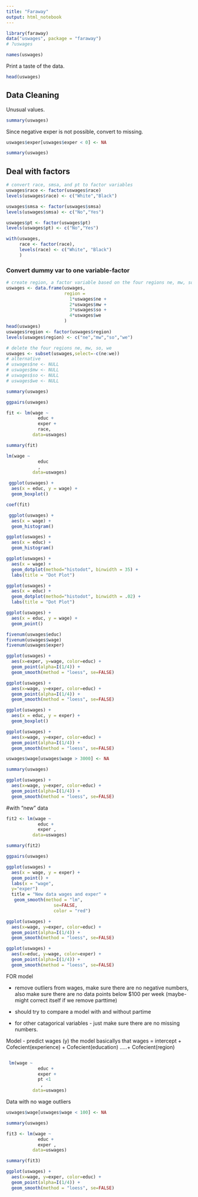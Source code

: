 ---
title: "Faraway"
output: html_notebook
---
```{r}
library(faraway)
data("uswages", package = "faraway")
# ?uswages

```

```{r}
names(uswages)
```

Print a taste of the data.
```{r}
head(uswages)
```
## Data Cleaning

Unusual values.
```{r}
summary(uswages)
```
Since negative exper is not possible, convert to missing.
```{r}
uswages$exper[uswages$exper < 0] <- NA
```

```{r}
summary(uswages)
```
## Deal with factors
```{r}
# convert race, smsa, and pt to factor variables
uswages$race <- factor(uswages$race)
levels(uswages$race) <- c("White","Black")

uswages$smsa <- factor(uswages$smsa)
levels(uswages$smsa) <- c("No","Yes")

uswages$pt <- factor(uswages$pt)
levels(uswages$pt) <- c("No","Yes")
```

```{r}
with(uswages, 
     race <- factor(race),
     levels(race) <- c("White", "Black")
     )
```

### Convert dummy var to one variable-factor

```{r}
# create region, a factor variable based on the four regions ne, mw, so, we
uswages <- data.frame(uswages, 
                      region = 
                        1*uswages$ne +
                        2*uswages$mw +
                        3*uswages$so +
                        4*uswages$we
                      )
head(uswages)
uswages$region <- factor(uswages$region)
levels(uswages$region) <- c("ne","mw","so","we")
```

```{r}
# delete the four regions ne, mw, so, we
uswages <- subset(uswages,select=-c(ne:we))
# alternative
# uswages$ne <- NULL
# uswages$mw <- NULL
# uswages$so <- NULL
# uswages$we <- NULL
```

```{r}
summary(uswages)
```

```{r, echo=TRUE, fig.height=2, fig.width=4}
ggpairs(uswages)
```
```{r}
fit <- lm(wage ~ 
            educ + 
            exper + 
            race, 
          data=uswages) 
```

```{r}
summary(fit)
```
```{r}
lm(wage ~ 
            educ 
            , 
          data=uswages) 

 ggplot(uswages) +
  aes(x = educ, y = wage) +
  geom_boxplot()
```
```{r}
coef(fit)
```


```{r}

 ggplot(uswages) + 
  aes(x = wage) +
  geom_histogram() 

```

```{r}
ggplot(uswages) + 
  aes(x = educ) +
  geom_histogram() 
```
```{r}
ggplot(uswages) + 
  aes(x = wage) +
  geom_dotplot(method="histodot", binwidth = 35) +
  labs(title = "Dot Plot")
```

```{r}
ggplot(uswages) + 
  aes(x = educ) +
  geom_dotplot(method="histodot", binwidth = .02) +
  labs(title = "Dot Plot")
```
```{r}
ggplot(uswages) + 
  aes(x = educ, y = wage) +
  geom_point()
```

```{r}
fivenum(uswages$educ)
fivenum(uswages$wage)
fivenum(uswages$exper)
```

```{r}
ggplot(uswages) +
  aes(x=exper, y=wage, color=educ) +
  geom_point(alpha=I(1/4)) +
  geom_smooth(method = "loess", se=FALSE)
```
```{r}
ggplot(uswages) +
  aes(x=wage, y=exper, color=educ) +
  geom_point(alpha=I(1/4)) +
  geom_smooth(method = "loess", se=FALSE)
```

```{r}
ggplot(uswages) +
  aes(x = educ, y = exper) +
  geom_boxplot()
```

```{r}
ggplot(uswages) +
  aes(x=wage, y=exper, color=educ) +
  geom_point(alpha=I(1/4)) +
  geom_smooth(method = "loess", se=FALSE)
```

```{r}
uswages$wage[uswages$wage > 3000] <- NA
```

```{r}
summary(uswages)
```

```{r}
ggplot(uswages) +
  aes(x=wage, y=exper, color=educ) +
  geom_point(alpha=I(1/4)) +
  geom_smooth(method = "loess", se=FALSE)
```

#with "new" data
```{r}
fit2 <- lm(wage ~ 
            educ + 
            exper ,
          data=uswages)
```

```{r}
summary(fit2)
```
```{r, echo=TRUE, fig.height=2, fig.width=4}
ggpairs(uswages)

```
```{r}
ggplot(uswages) + 
  aes(x = wage, y = exper) +
  geom_point() +
  labs(x = "wage",
  y="exper")
  title = "New data wages and exper" + 
   geom_smooth(method = "lm", 
                  se=FALSE, 
                  color = "red")

```

```{r}
ggplot(uswages) +
  aes(x=wage, y=exper, color=educ) +
  geom_point(alpha=I(1/4)) +
  geom_smooth(method = "loess", se=FALSE)
```

```{r}
ggplot(uswages) +
  aes(x=educ, y=wage, color=exper) +
  geom_point(alpha=I(1/4)) +
  geom_smooth(method = "loess", se=FALSE)
```

FOR model

- remove outliers from wages, make sure there are no negative numbers, also make sure there are no data points below $100 per week (maybe- might correct itself if we remove parttime)

- should try to compare a model with and without partime

- for other catagorical variables - just make sure there are no missing numbers.

Model - predict wages (y)   the model basicallys that wages = intercept + Cofecient(experience) + Cofecient(education) .....+ Cofecient(region)



```{r}

```


```{r}
 lm(wage ~ 
            educ + 
            exper +
            pt <1
             ,
          data=uswages)
```
Data with no wage outliers 

```{r}
uswages$wage[uswages$wage < 100] <- NA
```

```{r}
summary(uswages)
```
```{r}
fit3 <- lm(wage ~ 
            educ + 
            exper ,
          data=uswages)
```

```{r}
summary(fit3)
```
```{r}
ggplot(uswages) +
  aes(x=wage, y=exper, color=educ) +
  geom_point(alpha=I(1/4)) +
  geom_smooth(method = "loess", se=FALSE)
```

